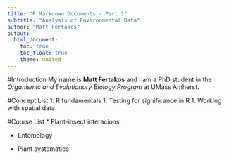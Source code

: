 ```yaml
---
title: "R Markdown Documents - Part 1"
subtitle: "Analysis of Environmental Data"
author: "Matt Fertakos"
output: 
  html_document:
    toc: true
    toc_float: true
    theme: united
---
```

#Introduction
My name is **Matt Fertakos** and I am a PhD student in the *Organismic and Evolutionary Biology Program* at UMass Amherst.

#Concept List
1. R fundamentals
1. Testing for significance in R
1. Working with spatial data

#Course List
* Plant-insect interacions

* Entomology

* Plant systematics



